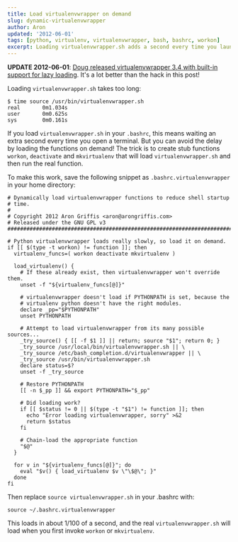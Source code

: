 ```yaml
---
title: Load virtualenvwrapper on demand
slug: dynamic-virtualenvwrapper
author: Aron
updated: '2012-06-01'
tags: [python, virtualenv, virtualenvwrapper, bash, bashrc, workon]
excerpt: Loading virtualenvwrapper.sh adds a second every time you launch a shell. Get that second back!
---
```


**UPDATE 2012-06-01**: [Doug released virtualenvwrapper 3.4 with
built-in support for lazy loading](http://virtualenvwrapper.readthedocs.org/en/latest/install.html#install-lazy-loader).
It's a lot better than the hack in this post!

Loading `virtualenvwrapper.sh` takes too long:

    $ time source /usr/bin/virtualenvwrapper.sh
    real       0m1.034s
    user       0m0.625s
    sys        0m0.161s

If you load `virtualenvwrapper.sh` in your `.bashrc`, this means waiting an
extra second every time you open a terminal. But you can avoid the delay by
loading the functions on demand! The trick is to create stub functions
`workon`, `deactivate` and `mkvirtualenv` that will load
`virtualenvwrapper.sh` and then run the real function.

To make this work, save the following snippet as
`.bashrc.virtualenvwrapper` in your home directory:

<!-- script src="https://gist.github.com/2481292.js?file=gistfile1.sh"></script -->

    # Dynamically load virtualenvwrapper functions to reduce shell startup
    # time.
    #
    # Copyright 2012 Aron Griffis <aron@arongriffis.com>
    # Released under the GNU GPL v3
    #######################################################################

    # Python virtualenvwrapper loads really slowly, so load it on demand.
    if [[ $(type -t workon) != function ]]; then
      virtualenv_funcs=( workon deactivate mkvirtualenv )

      load_virtualenv() {
        # If these already exist, then virtualenvwrapper won't override them.
        unset -f "${virtualenv_funcs[@]}"

        # virtualenvwrapper doesn't load if PYTHONPATH is set, because the
        # virtualenv python doesn't have the right modules.
        declare _pp="$PYTHONPATH"
        unset PYTHONPATH

        # Attempt to load virtualenvwrapper from its many possible sources...
        _try_source() { [[ -f $1 ]] || return; source "$1"; return 0; }
        _try_source /usr/local/bin/virtualenvwrapper.sh || \
        _try_source /etc/bash_completion.d/virtualenvwrapper || \
        _try_source /usr/bin/virtualenvwrapper.sh
        declare status=$?
        unset -f _try_source

        # Restore PYTHONPATH
        [[ -n $_pp ]] && export PYTHONPATH="$_pp"

        # Did loading work?
        if [[ $status != 0 || $(type -t "$1") != function ]]; then
          echo "Error loading virtualenvwrapper, sorry" >&2
          return $status
        fi

        # Chain-load the appropriate function
        "$@"
      }

      for v in "${virtualenv_funcs[@]}"; do
        eval "$v() { load_virtualenv $v \"\$@\"; }"
      done
    fi

Then replace `source virtualenvwrapper.sh` in your .bashrc with:

    source ~/.bashrc.virtualenvwrapper

This loads in about 1/100 of a second, and the real `virtualenvwrapper.sh`
will load when you first invoke `workon` or `mkvirtualenv`.
